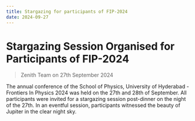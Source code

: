 ```yaml
---
title: Stargazing for participants of FIP-2024
date: 2024-09-27
---
```



# Stargazing Session Organised for Participants of FIP-2024
> Zenith Team on 27th September 2024

The annual conference of the School of Physics, University of Hyderabad - Frontiers In Physics 2024 was held on the 27th and 28th of September.
All participants were invited for a stargazing session post-dinner on the night of the 27th. In an eventful session, participants witnessed
the beauty of Jupiter in the clear night sky.

<br></br>
<div className='flex justify-center'>
<StandardImage
  src="/img/posters/Fipposter.jpeg"
  alt="Poster"
/>
</div>
